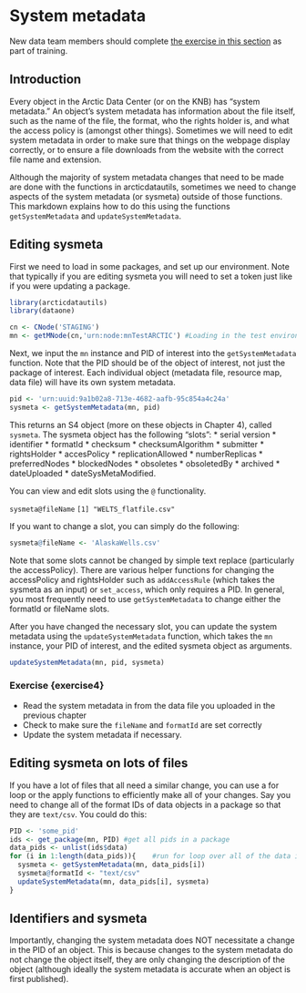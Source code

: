# System metadata

New data team members should complete [the exercise in this section](#exercise4) as part of training.

## Introduction
Every object in the Arctic Data Center (or on the KNB) has "system metadata." An object's system metadata has information about the file itself, such as the name of the file, the format, who the rights holder is, and what the access policy is (amongst other things). Sometimes we will need to edit system metadata in order to make sure that things on the webpage display correctly, or to ensure a file downloads from the website with the correct file name and extension.

Although the majority of system metadata changes that need to be made are done with the functions in arcticdatautils, sometimes we need to change aspects of the system metadata (or sysmeta) outside of those functions. This markdown explains how to do this using the functions `getSystemMetadata` and `updateSystemMetadata`.

## Editing sysmeta

First we need to load in some packages, and set up our environment. Note that typically if you are editing sysmeta you will need to set a token just like if you were updating a package.

```r
library(arcticdatautils)
library(dataone)

cn <- CNode('STAGING')
mn <- getMNode(cn,'urn:node:mnTestARCTIC') #Loading in the test environment for this example
```

Next, we input the `mn` instance and PID of interest into the `getSystemMetadata` function. Note that the PID should be of the object of interest, not just the package of interest. Each individual object (metadata file, resource map, data file) will have its own system metadata.

```r
pid <- 'urn:uuid:9a1b02a8-713e-4682-aafb-95c854a4c24a'
sysmeta <- getSystemMetadata(mn, pid)
```

This returns an S4 object (more on these objects in Chapter 4), called `sysmeta`. The sysmeta object has the following "slots":
* serial version
* identifier
* formatId
* checksum
* checksumAlgorithm
* submitter
* rightsHolder
* accesPolicy
* replicationAllowed
* numberReplicas
* preferredNodes
* blockedNodes
* obsoletes
* obsoletedBy
* archived
* dateUploaded
* dateSysMetaModified. 

You can view and edit slots using the `@` functionality. 

`sysmeta@fileName`
`[1] "WELTS_flatfile.csv"`

If you want to change a slot, you can simply do the following:
```r
sysmeta@fileName <- 'AlaskaWells.csv'
```

Note that some slots cannot be changed by simple text replace (particularly the accessPolicy). There are various helper functions for changing the accessPolicy and rightsHolder such as `addAccessRule` (which takes the sysmeta as an input) or `set_access`, which only requires a PID. In general, you most frequently need to use `getSystemMetadata` to change either the formatId or fileName slots.

After you have changed the necessary slot, you can update the system metadata using the `updateSystemMetadata` function, which takes the `mn` instance, your PID of interest, and the edited sysmeta object as arguments.

```r
updateSystemMetadata(mn, pid, sysmeta)
```

### Exercise {exercise4}
* Read the system metadata in from the data file you uploaded in the previous chapter
* Check to make sure the `fileName` and `formatId` are set correctly
* Update the system metadata if necessary.

## Editing sysmeta on lots of files

If you have a lot of files that all need a similar change, you can use a for loop or the apply functions to efficiently make all of your changes. Say you need to change all of the format IDs of data objects in a package so that they are `text/csv`. You could do this:

```r
PID <- 'some_pid'
ids <- get_package(mn, PID) #get all pids in a package
data_pids <- unlist(ids$data)
for (i in 1:length(data_pids)){    #run for loop over all of the data ids
  sysmeta <- getSystemMetadata(mn, data_pids[i])
  sysmeta@formatId <- "text/csv"
  updateSystemMetadata(mn, data_pids[i], sysmeta)
}
```

## Identifiers and sysmeta

Importantly, changing the system metadata does NOT necessitate a change in the PID of an object. This is because changes to the system metadata do not change the object itself, they are only changing the description of the object (although ideally the system metadata is accurate when an object is first published). 
